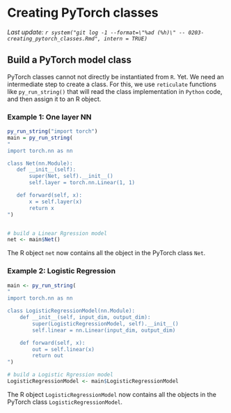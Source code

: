 # Creating PyTorch classes

_Last update: `r system("git log -1 --format=\"%ad (%h)\" -- 0203-creating_pytorch_classes.Rmd", intern = TRUE)`_

## Build a PyTorch model class
PyTorch classes cannot not directly be instantiated from `R`. Yet. We need an intermediate step to create a class. For this, we use `reticulate` functions like `py_run_string()` that will read the class implementation in `Python` code, and then assign it to an R object.

### Example 1: One layer NN

```r
py_run_string("import torch")
main = py_run_string(
"
import torch.nn as nn

class Net(nn.Module):
   def __init__(self):
       super(Net, self).__init__()
       self.layer = torch.nn.Linear(1, 1)

   def forward(self, x):
       x = self.layer(x)      
       return x
")


# build a Linear Rgression model
net <- main$Net()
```

The R object `net` now contains all the object in the PyTorch class `Net`.


### Example 2: Logistic Regression

```r
main <- py_run_string(
"
import torch.nn as nn

class LogisticRegressionModel(nn.Module):
    def __init__(self, input_dim, output_dim):
        super(LogisticRegressionModel, self).__init__()
        self.linear = nn.Linear(input_dim, output_dim)

    def forward(self, x):
        out = self.linear(x)
        return out
")

# build a Logistic Rgression model
LogisticRegressionModel <- main$LogisticRegressionModel
```

The R object `LogisticRegressionModel` now contains all the objects in the PyTorch class `LogisticRegressionModel`.


